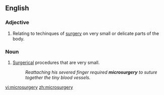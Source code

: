 ==English==
{{wikipedia}}
===Adjective===
{{en-adj|-}}

#Relating to techinques of [[surgery]] on very small or delicate parts of the body.


===Noun===
{{en-noun|pl=microsurgeries}}

#[[surgery|Surgerical]] procedures that are very small.
#:''Reattaching his severed finger required '''microsurgery''' to suture together the tiny blood vessels.''

[[vi:microsurgery]]
[[zh:microsurgery]]